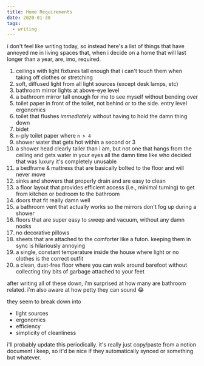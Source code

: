 ```yaml
---
title: Home Requirements
date: 2020-01-30
tags:
  - writing
---
```


i don't feel like writing today, so instead here's a list of things that have annoyed me in living spaces that, when i decide on a home that will last longer than a year, are, imo, required.

1. ceilings with light fixtures tall enough that i can't touch them when taking off clothes or stretching
2. soft, diffused light from all light sources (except desk lamps, etc)
3. bathroom mirror lights at above-eye level
4. a bathroom mirror tall enough for me to see myself without bending over
5. toilet paper in front of the toilet, not behind or to the side. entry level ergonomics
6. toilet that flushes _immediately_ without having to hold the damn thing down
7. bidet
8. `n`-ply toilet paper where `n > 4`
9. shower water that gets hot within a second or 3
10. a shower head clearly taller than i am, but not one that hangs from the ceiling and gets water in your eyes all the damn time like who decided that was luxury it's completely unusable
11. a bedframe & mattress that are basically bolted to the floor and will never move
12. sinks and showers that properly drain and are easy to clean
13. a floor layout that provides efficient access (i.e., minimal turning) to get from kitchen or bedroom to the bathroom
14. doors that fit really damn well
15. a bathroom vent that actually works so the mirrors don't fog up during a shower
16. floors that are super easy to sweep and vacuum, without any damn nooks
17. no decorative pillows
18. sheets that are attached to the comforter like a futon. keeping them in sync is hilariously annoying
19. a single, constant temperature inside the house where light or no clothes is the correct outfit
20. a clean, dust-free floor where you can walk around barefoot without collecting tiny bits of garbage attached to your feet


after writing all of these down, i'm surprised at how many are bathroom related. i'm also aware at how petty they can sound 😂

they seem to break down into

- light sources
- ergonomics
- efficiency
- simplicity of cleanliness

i'll probably update this periodically. it's really just copy/paste from a notion document i keep, so it'd be nice if they automatically synced or something but whatever.
